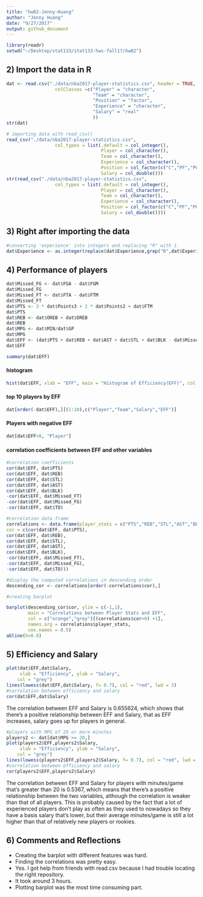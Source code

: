 ```yaml
---
title: "hw02-Jenny-Huang"
author: "Jenny Huang"
date: "9/27/2017"
output: github_document
---
```

```r
library(readr)
setwd("~/Desktop/stat133/stat133-hws-fall17/hw02")
```
## 2) Import the data in R  

```r
dat <- read.csv("./data/nba2017-player-statistics.csv", header = TRUE,
                  colClasses =c("Player" = "character",
                                "Team" = "character",
                                "Position" = "factor",
                                "Experience" = "character",
                                "Salary" = "real"
                                ))
str(dat)
```

```r
# importing data with read_csv()
read_csv("./data/nba2017-player-statistics.csv",
                  col_types = list(.default = col_integer(),
                                   Player = col_character(), 
                                   Team = col_character(), 
                                   Experience = col_character(),
                                   Position = col_factor(c("C","PF","PG","SF","SG")),
                                   Salary = col_double()))
str(read_csv("./data/nba2017-player-statistics.csv",
                  col_types = list(.default = col_integer(),
                                   Player = col_character(), 
                                   Team = col_character(), 
                                   Experience = col_character(),
                                   Position = col_factor(c("C","PF","PG","SF","SG")),
                                   Salary = col_double())))
```

## 3) Right after importing the data  

```r
#converting 'experience' into integers and replacing "R" with 1.
dat$Experience <- as.integer(replace(dat$Experience,grep("R",dat$Experience),"0"))
```

## 4) Performance of players  

```r
dat$Missed_FG <- dat$FGA - dat$FGM
dat$Missed_FG
dat$Missed_FT <- dat$FTA - dat$FTM
dat$Missed_FT
dat$PTS <- 3 * dat$Points3 + 2 * dat$Points2 + dat$FTM 
dat$PTS
dat$REB <- dat$OREB + dat$DREB
dat$REB
dat$MPG <- dat$MIN/dat$GP
dat$MPG
dat$EFF <- (dat$PTS + dat$REB + dat$AST + dat$STL + dat$BLK - dat$Missed_FG - dat$Missed_FT -dat$TO) / dat$GP
dat$EFF

summary(dat$EFF)
```

#### histogram
```r
hist(dat$EFF, xlab = "EFF", main = "Histogram of Efficiency(EFF)", col = "light grey")
```

#### top 10 players by EFF
```r
dat[order(-dat$EFF),][(1:10),c("Player","Team","Salary","EFF")]
```

#### Players with negative EFF
```r
dat[dat$EFF<0, "Player"]
```

#### correlation coefficients between EFF and other variables
```r
#correlation coefficients
cor(dat$EFF, dat$PTS)
cor(dat$EFF, dat$REB)
cor(dat$EFF, dat$STL)
cor(dat$EFF, dat$AST)
cor(dat$EFF, dat$BLK)
-cor(dat$EFF, dat$Missed_FT)
-cor(dat$EFF, dat$Missed_FG)
-cor(dat$EFF, dat$TO)

#correlation data frame
correlations <- data.frame(player_stats = c("PTS","REB","STL","AST","BLK","Missed_FT","Missed_FG","TO"),
cor = c(cor(dat$EFF, dat$PTS),
cor(dat$EFF, dat$REB),
cor(dat$EFF, dat$STL),
cor(dat$EFF, dat$AST),
cor(dat$EFF, dat$BLK),
-cor(dat$EFF, dat$Missed_FT),
-cor(dat$EFF, dat$Missed_FG),
-cor(dat$EFF, dat$TO)))

#display the computed correlations in descending order
descending_cor <- correlations[order(-correlations$cor),]

#creating barplot

barplot(descending_cor$cor, ylim = c(-1,1), 
        main = "Correlations between Player Stats and EFF", 
        col = c("orange","grey")[(correlations$cor>0) +1],
        names.arg = correlations$player_stats,
        cex.names = 0.5)
abline(h=0.0)
```
## 5) Efficiency and Salary  

```r
plot(dat$EFF,dat$Salary,
     xlab = "Efficiency", ylab = "Salary",
    col = "grey")
lines(lowess(dat$EFF,dat$Salary, f= 0.7), col = "red", lwd = 3)
#correlation between efficiency and salary
cor(dat$EFF,dat$Salary)
```
The correlation between EFF and Salary is 0.655624, which shows that there's a positive
relationship between EFF and Salary, that as EFF increases, salary goes up for players
in general. 

```r
#players with MPG of 20 or more minutes
players2 <- dat[dat$MPG >= 20,]
plot(players2$EFF,players2$Salary,
     xlab = "Efficiency", ylab = "Salary",
    col = "grey")
lines(lowess(players2$EFF,players2$Salary, f= 0.7), col = "red", lwd = 3)
#correlation between efficiency and salary
cor(players2$EFF,players2$Salary)
```
The correlation between EFF and Salary for players with minutes/game that's greater
than 20 is 0.5367, which means that there's a positive relationship between the two
variables, although the correlation is weaker than that of all players. This is probably
caused by the fact that a lot of experienced players don't play as often as they used
to nowadays so they have a basis salary that's lower, but their average minutes/game 
is still a lot higher than that of relatively new players or rookies. 

## 6) Comments and Reflections  

+ Creating the barplot with different features was hard.
+ Finding the correlations was pretty easy.
+ Yes. I got help from friends with read.csv because I had trouble locating the right 
repository.
+ It took around 3 hours.
+ Plotting barplot was the most time consuming part.